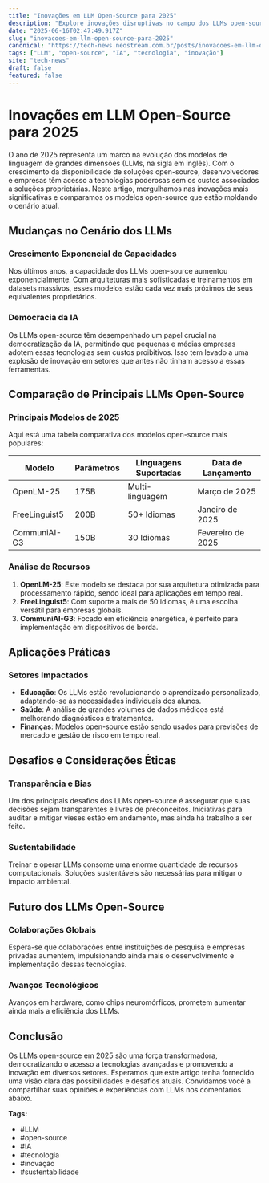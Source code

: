 ```yaml
---
title: "Inovações em LLM Open-Source para 2025"
description: "Explore inovações disruptivas no campo dos LLMs open-source em 2025, comparando suas capacidades e aplicações reais."
date: "2025-06-16T02:47:49.917Z"
slug: "inovacoes-em-llm-open-source-para-2025"
canonical: "https://tech-news.neostream.com.br/posts/inovacoes-em-llm-open-source-para-2025"
tags: ["LLM", "open-source", "IA", "tecnologia", "inovação"]
site: "tech-news"
draft: false
featured: false
---
```


# Inovações em LLM Open-Source para 2025

O ano de 2025 representa um marco na evolução dos modelos de linguagem de grandes dimensões (LLMs, na sigla em inglês). Com o crescimento da disponibilidade de soluções open-source, desenvolvedores e empresas têm acesso a tecnologias poderosas sem os custos associados a soluções proprietárias. Neste artigo, mergulhamos nas inovações mais significativas e comparamos os modelos open-source que estão moldando o cenário atual.

## Mudanças no Cenário dos LLMs

### Crescimento Exponencial de Capacidades

Nos últimos anos, a capacidade dos LLMs open-source aumentou exponencialmente. Com arquiteturas mais sofisticadas e treinamentos em datasets massivos, esses modelos estão cada vez mais próximos de seus equivalentes proprietários.

### Democracia da IA

Os LLMs open-source têm desempenhado um papel crucial na democratização da IA, permitindo que pequenas e médias empresas adotem essas tecnologias sem custos proibitivos. Isso tem levado a uma explosão de inovação em setores que antes não tinham acesso a essas ferramentas.

## Comparação de Principais LLMs Open-Source

### Principais Modelos de 2025

Aqui está uma tabela comparativa dos modelos open-source mais populares:

| Modelo        | Parâmetros | Linguagens Suportadas | Data de Lançamento |
|---------------|------------|------------------------|--------------------|
| OpenLM-25     | 175B       | Multi-linguagem        | Março de 2025      |
| FreeLinguist5 | 200B       | 50+ Idiomas            | Janeiro de 2025    |
| CommuniAI-G3  | 150B       | 30 Idiomas             | Fevereiro de 2025  |

### Análise de Recursos

1. **OpenLM-25**: Este modelo se destaca por sua arquitetura otimizada para processamento rápido, sendo ideal para aplicações em tempo real.
2. **FreeLinguist5**: Com suporte a mais de 50 idiomas, é uma escolha versátil para empresas globais.
3. **CommuniAI-G3**: Focado em eficiência energética, é perfeito para implementação em dispositivos de borda.

## Aplicações Práticas

### Setores Impactados

- **Educação**: Os LLMs estão revolucionando o aprendizado personalizado, adaptando-se às necessidades individuais dos alunos.
- **Saúde**: A análise de grandes volumes de dados médicos está melhorando diagnósticos e tratamentos.
- **Finanças**: Modelos open-source estão sendo usados para previsões de mercado e gestão de risco em tempo real.

## Desafios e Considerações Éticas

### Transparência e Bias

Um dos principais desafios dos LLMs open-source é assegurar que suas decisões sejam transparentes e livres de preconceitos. Iniciativas para auditar e mitigar vieses estão em andamento, mas ainda há trabalho a ser feito.

### Sustentabilidade

Treinar e operar LLMs consome uma enorme quantidade de recursos computacionais. Soluções sustentáveis são necessárias para mitigar o impacto ambiental.

## Futuro dos LLMs Open-Source

### Colaborações Globais

Espera-se que colaborações entre instituições de pesquisa e empresas privadas aumentem, impulsionando ainda mais o desenvolvimento e implementação dessas tecnologias.

### Avanços Tecnológicos

Avanços em hardware, como chips neuromórficos, prometem aumentar ainda mais a eficiência dos LLMs.

## Conclusão

Os LLMs open-source em 2025 são uma força transformadora, democratizando o acesso a tecnologias avançadas e promovendo a inovação em diversos setores. Esperamos que este artigo tenha fornecido uma visão clara das possibilidades e desafios atuais. Convidamos você a compartilhar suas opiniões e experiências com LLMs nos comentários abaixo.

**Tags:**
- #LLM
- #open-source
- #IA
- #tecnologia
- #inovação
- #sustentabilidade
